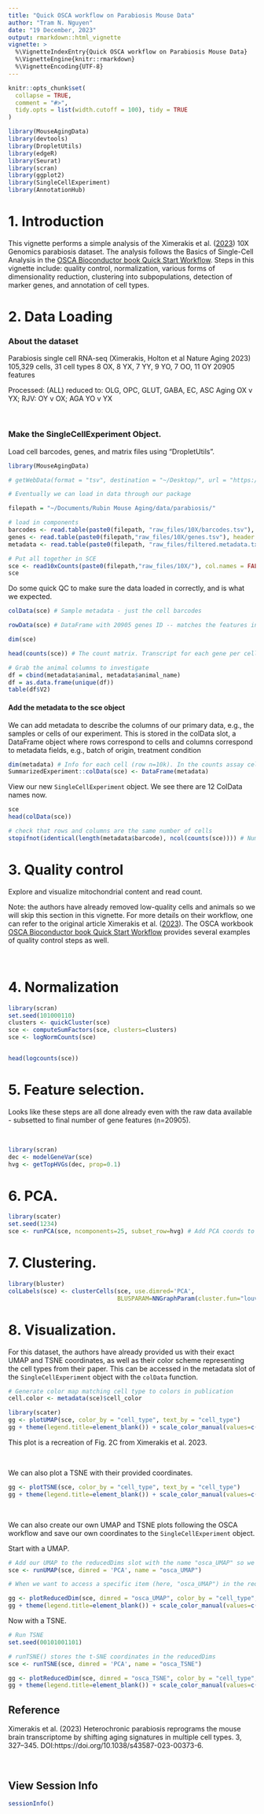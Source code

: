 ```yaml
---
title: "Quick OSCA workflow on Parabiosis Mouse Data"
author: "Tram N. Nguyen"
date: "19 December, 2023"
output: rmarkdown::html_vignette
vignette: >
  %\VignetteIndexEntry{Quick OSCA workflow on Parabiosis Mouse Data}
  %\VignetteEngine{knitr::rmarkdown}
  %\VignetteEncoding{UTF-8}
---
```


```r
knitr::opts_chunk$set(
  collapse = TRUE,
  comment = "#>",
  tidy.opts = list(width.cutoff = 100), tidy = TRUE
)
```

```r
library(MouseAgingData)
library(devtools)
library(DropletUtils)
library(edgeR)
library(Seurat)
library(scran)
library(ggplot2)
library(SingleCellExperiment)
library(AnnotationHub)
```

# 1. Introduction

This vignette performs a simple analysis of the Ximerakis et al.
([2023](https://www.nature.com/articles/s43587-023-00373-6)) 10X Genomics
parabiosis dataset. The analysis follows the Basics of Single-Cell Analysis in
the [OSCA Bioconductor book Quick Start
Workflow](https://bioconductor.org/books/3.15/OSCA.intro/analysis-overview.html#quick-start-simple).
Steps in this vignette include: quality control, normalization, various forms of
dimensionality reduction, clustering into subpopulations, detection of marker
genes, and annotation of cell types.


# 2. Data Loading

### About the dataset

Parabiosis single cell RNA-seq (Ximerakis, Holton et al Nature Aging 2023)
105,329 cells, 31 cell types
8 OX, 8 YX, 7 YY, 9 YO, 7 OO, 11 OY
20905 features

Processed:
(ALL) reduced to: OLG, OPC, GLUT, GABA, EC, ASC
Aging OX v YX; RJV: OY v OX; AGA YO v YX

<br>

### Make the SingleCellExperiment Object. 

Load cell barcodes, genes, and matrix files using "DropletUtils".

```r

library(MouseAgingData)

# getWebData(format = "tsv", destination = "~/Desktop/", url = "https://ftp.ncbi.nlm.nih.gov/geo/series/GSE222nnn/GSE222510/suppl/GSE222510_processed_barcodes.tsv.gz", header=F)

# Eventually we can load in data through our package

filepath = "~/Documents/Rubin Mouse Aging/data/parabiosis/"

# load in components
barcodes <- read.table(paste0(filepath, "raw_files/10X/barcodes.tsv"), header = FALSE, stringsAsFactors = FALSE)
genes <- read.table(paste0(filepath,"raw_files/10X/genes.tsv"), header = FALSE, stringsAsFactors = FALSE)
metadata <- read.table(paste0(filepath, "raw_files/filtered.metadata.txt"), header = TRUE, sep = "") #105329 2

# Put all together in SCE
sce <- read10xCounts(paste0(filepath,"raw_files/10X/"), col.names = FALSE)
sce
```

Do some quick QC to make sure the data loaded in correctly, and is what we expected.

```r
colData(sce) # Sample metadata - just the cell barcodes

rowData(sce) # DataFrame with 20905 genes ID -- matches the features in their paper

dim(sce)

head(counts(sce)) # The count matrix. Transcript for each gene per cell (column) -- NOT NORMALIZED

# Grab the animal columns to investigate
df = cbind(metadata$animal, metadata$animal_name)
df = as.data.frame(unique(df))
table(df$V2)
```


#### Add the metadata to the sce object
We can add metadata to describe the columns of our primary data, e.g., the samples or cells of our experiment. This is stored in the colData slot, a DataFrame object where rows correspond to cells and columns correspond to metadata fields, e.g., batch of origin, treatment condition

```r
dim(metadata) # Info for each cell (row n=10k). In the counts assay cells are columns.
SummarizedExperiment::colData(sce) <- DataFrame(metadata)
```

View our new `SingleCellExperiment` object. We see there are 12 ColData names now.

```r
sce
head(colData(sce))

# check that rows and columns are the same number of cells
stopifnot(identical(length(metadata$barcode), ncol(counts(sce)))) # Number of barcodes should match columns of assay
```


# 3. Quality control

Explore and visualize mitochondrial content and read count.

Note: the authors have already removed low-quality cells and animals so we will skip this section in this vignette. For more details on their workflow, one can refer to the original article Ximerakis et al. ([2023](https://www.nature.com/articles/s43587-023-00373-6)). The OSCA workbook [OSCA Bioconductor book Quick Start
Workflow](https://bioconductor.org/books/3.15/OSCA.intro/analysis-overview.html#quick-start-simple) provides several examples of quality control steps as well. 


<br>

# 4. Normalization

```r

library(scran)
set.seed(101000110)
clusters <- quickCluster(sce)
sce <- computeSumFactors(sce, clusters=clusters)
sce <- logNormCounts(sce)


head(logcounts(sce))


```

# 5. Feature selection.

Looks like these steps are all done already even with the raw data available - subsetted to final number of gene features (n=20905).

<br>

```r
library(scran)
dec <- modelGeneVar(sce)
hvg <- getTopHVGs(dec, prop=0.1)
```

# 6. PCA.

```r
library(scater)
set.seed(1234)
sce <- runPCA(sce, ncomponents=25, subset_row=hvg) # Add PCA coords to sce object
```

# 7. Clustering.

```r
library(bluster)
colLabels(sce) <- clusterCells(sce, use.dimred='PCA',
                               BLUSPARAM=NNGraphParam(cluster.fun="louvain"))
```


# 8. Visualization.

For this dataset, the authors have already provided us with their exact UMAP and TSNE coordinates, as well as their color scheme representing the cell types from their paper. This can be accessed in the metadata slot of the `SingleCellExperiment` object with the `colData` function.

```r
# Generate color map matching cell type to colors in publication
cell.color <- metadata(sce)$cell_color

library(scater)
gg <- plotUMAP(sce, color_by = "cell_type", text_by = "cell_type") 
gg + theme(legend.title=element_blank()) + scale_color_manual(values=c(cell.color))
```
This plot is a recreation of Fig. 2C from Ximerakis et al. 2023.

<br>

We can also plot a TSNE with their provided coordinates.

```r
gg <- plotTSNE(sce, color_by = "cell_type", text_by = "cell_type") 
gg + theme(legend.title=element_blank()) + scale_color_manual(values=c(cell.color))
```

<br>

We can also create our own UMAP and TSNE plots following the OSCA workflow and save our own coordinates to the `SingleCellExperiment` object. 


Start with a UMAP.
```r
# Add our UMAP to the reducedDims slot with the name "osca_UMAP" so we do not confused it with the author's UMAP coords.
sce <- runUMAP(sce, dimred = 'PCA', name = "osca_UMAP")

# When we want to access a specific item (here, "osca_UMAP") in the reducedDims element of the SingleCellExperiment object, we can use the function plotReducedDim with the argument dimred.

gg <- plotReducedDim(sce, dimred = "osca_UMAP", color_by = "cell_type", text_by = "cell_type") 
gg + theme(legend.title=element_blank()) + scale_color_manual(values=c(cell.color))
```

Now with a TSNE.
```r
# Run TSNE
set.seed(00101001101)

# runTSNE() stores the t-SNE coordinates in the reducedDims
sce <- runTSNE(sce, dimred = 'PCA', name = "osca_TSNE")

gg <- plotReducedDim(sce, dimred = "osca_TSNE", color_by = "cell_type", text_by = "cell_type") 
gg + theme(legend.title=element_blank()) + scale_color_manual(values=c(cell.color))
```


## Reference 

Ximerakis et al. (2023)
Heterochronic parabiosis reprograms the mouse brain transcriptome by shifting aging signatures in multiple cell types. \emph{Nat Aging} 3, 327–345. DOI:https://doi.org/10.1038/s43587-023-00373-6.

<br>

## View Session Info
```r
sessionInfo()
```
